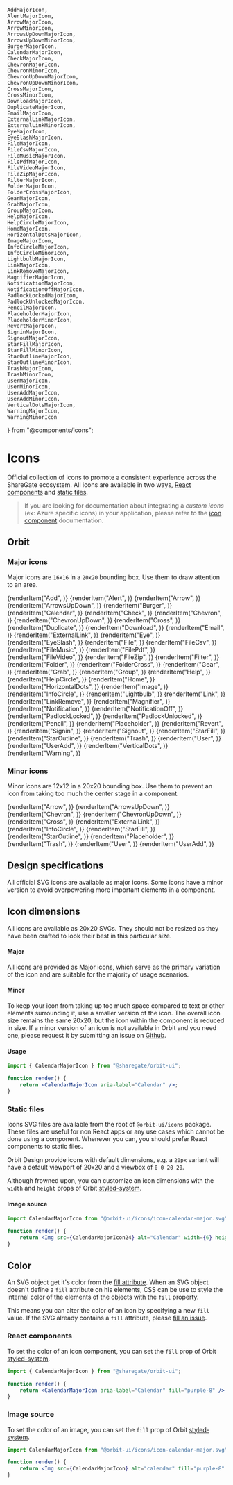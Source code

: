     AddMajorIcon,
    AlertMajorIcon,
    ArrowMajorIcon,
    ArrowMinorIcon,
    ArrowsUpDownMajorIcon,
    ArrowsUpDownMinorIcon,
    BurgerMajorIcon,
    CalendarMajorIcon,
    CheckMajorIcon,
    ChevronMajorIcon,
    ChevronMinorIcon,
    ChevronUpDownMajorIcon,
    ChevronUpDownMinorIcon,
    CrossMajorIcon,
    CrossMinorIcon,
    DownloadMajorIcon,
    DuplicateMajorIcon,
    EmailMajorIcon,
    ExternalLinkMajorIcon,
    ExternalLinkMinorIcon,
    EyeMajorIcon,
    EyeSlashMajorIcon,
    FileMajorIcon,
    FileCsvMajorIcon,
    FileMusicMajorIcon,
    FilePdfMajorIcon,
    FileVideoMajorIcon,
    FileZipMajorIcon,
    FilterMajorIcon,
    FolderMajorIcon,
    FolderCrossMajorIcon,
    GearMajorIcon,
    GrabMajorIcon,
    GroupMajorIcon,
    HelpMajorIcon,
    HelpCircleMajorIcon,
    HomeMajorIcon,
    HorizontalDotsMajorIcon,
    ImageMajorIcon,
    InfoCircleMajorIcon,
    InfoCircleMinorIcon,
    LightbulbMajorIcon,
    LinkMajorIcon,
    LinkRemoveMajorIcon,
    MagnifierMajorIcon,
    NotificationMajorIcon,
    NotificationOffMajorIcon,
    PadlockLockedMajorIcon,
    PadlockUnlockedMajorIcon,
    PencilMajorIcon,
    PlaceholderMajorIcon,
    PlaceholderMinorIcon,
    RevertMajorIcon,
    SigninMajorIcon,
    SignoutMajorIcon,
    StarFillMajorIcon,
    StarFillMinorIcon,
    StarOutlineMajorIcon,
    StarOutlineMinorIcon,
    TrashMajorIcon,
    TrashMinorIcon,
    UserMajorIcon,
    UserMinorIcon,
    UserAddMajorIcon,
    UserAddMinorIcon,
    VerticalDotsMajorIcon,
    WarningMajorIcon,
    WarningMinorIcon
} from "@components/icons";

<Meta
    title="Materials/Icons"
    id="icon-gallery"
/>

# Icons

Official collection of icons to promote a consistent experience across the ShareGate ecosystem. All icons are available in two ways, [React components](#react-components) and [static files](#static-files).

> If you are looking for documentation about integrating a *custom icons* (ex: Azure specific icons) in your application, please refer to the [icon component](?path=/docs/icon--default-story) documentation.

## Orbit

### Major icons

Major icons are `16x16` in a `20x20` bounding box. Use them to draw attention to an area.

<IconGallery>
    {renderItem("Add", <AddMajorIcon />)}
    {renderItem("Alert", <AlertMajorIcon />)}
    {renderItem("Arrow", <ArrowMajorIcon />)}
    {renderItem("ArrowsUpDown", <ArrowsUpDownMajorIcon />)}
    {renderItem("Burger", <BurgerMajorIcon />)}
    {renderItem("Calendar", <CalendarMajorIcon />)}
    {renderItem("Check", <CheckMajorIcon />)}
    {renderItem("Chevron", <ChevronMajorIcon />)}
    {renderItem("ChevronUpDown", <ChevronUpDownMajorIcon />)}
    {renderItem("Cross", <CrossMajorIcon />)}
    {renderItem("Duplicate", <DuplicateMajorIcon />)}
    {renderItem("Download", <DownloadMajorIcon />)}
    {renderItem("Email", <EmailMajorIcon />)}
    {renderItem("ExternalLink", <ExternalLinkMajorIcon />)}
    {renderItem("Eye", <EyeMajorIcon />)}
    {renderItem("EyeSlash", <EyeSlashMajorIcon />)}
    {renderItem("File", <FileMajorIcon />)}
    {renderItem("FileCsv", <FileCsvMajorIcon />)}
    {renderItem("FileMusic", <FileMusicMajorIcon />)}
    {renderItem("FilePdf", <FilePdfMajorIcon />)}
    {renderItem("FileVideo", <FileVideoMajorIcon />)}
    {renderItem("FileZip", <FileZipMajorIcon />)}
    {renderItem("Filter", <FilterMajorIcon />)}
    {renderItem("Folder", <FolderMajorIcon />)}
    {renderItem("FolderCross", <FolderCrossMajorIcon />)}
    {renderItem("Gear", <GearMajorIcon />)}
    {renderItem("Grab", <GrabMajorIcon />)}
    {renderItem("Group", <GroupMajorIcon />)}
    {renderItem("Help", <HelpMajorIcon />)}
    {renderItem("HelpCircle", <HelpCircleMajorIcon />)}
    {renderItem("Home", <HomeMajorIcon />)}
    {renderItem("HorizontalDots", <HorizontalDotsMajorIcon />)}
    {renderItem("Image", <ImageMajorIcon />)}
    {renderItem("InfoCircle", <InfoCircleMajorIcon />)}
    {renderItem("Lightbulb", <LightbulbMajorIcon />)}
    {renderItem("Link", <LinkMajorIcon />)}
    {renderItem("LinkRemove", <LinkRemoveMajorIcon />)}
    {renderItem("Magnifier", <MagnifierMajorIcon />)}
    {renderItem("Notification", <NotificationMajorIcon />)}
    {renderItem("NotificationOff", <NotificationOffMajorIcon />)}
    {renderItem("PadlockLocked", <PadlockLockedMajorIcon />)}
    {renderItem("PadlockUnlocked", <PadlockUnlockedMajorIcon />)}
    {renderItem("Pencil", <PencilMajorIcon />)}
    {renderItem("Placeholder", <PlaceholderMajorIcon />)}
    {renderItem("Revert", <RevertMajorIcon />)}
    {renderItem("Signin", <SigninMajorIcon />)}
    {renderItem("Signout", <SignoutMajorIcon />)}
    {renderItem("StarFill", <StarFillMajorIcon />)}
    {renderItem("StarOutline", <StarOutlineMajorIcon />)}
    {renderItem("Trash", <TrashMajorIcon />)}
    {renderItem("User", <UserMajorIcon />)}
    {renderItem("UserAdd", <UserAddMajorIcon />)}
    {renderItem("VerticalDots", <VerticalDotsMajorIcon />)}
    {renderItem("Warning", <WarningMajorIcon />)}
</IconGallery>

### Minor icons

Minor icons are 12x12 in a 20x20 bounding box. Use them to prevent an icon from taking too much the center stage in a component.

<IconGallery>
    {renderItem("Arrow", <ArrowMinorIcon />)}
    {renderItem("ArrowsUpDown", <ArrowsUpDownMinorIcon />)}
    {renderItem("Chevron", <ChevronMinorIcon />)}
    {renderItem("ChevronUpDown", <ChevronUpDownMinorIcon />)}
    {renderItem("Cross", <CrossMinorIcon />)}
    {renderItem("ExternalLink", <ExternalLinkMinorIcon />)}
    {renderItem("InfoCircle", <InfoCircleMinorIcon />)}
    {renderItem("StarFill", <StarFillMinorIcon />)}
    {renderItem("StarOutline", <StarOutlineMinorIcon />)}
    {renderItem("Placeholder", <PlaceholderMinorIcon />)}
    {renderItem("Trash", <TrashMinorIcon />)}
    {renderItem("User", <UserMinorIcon />)}
    {renderItem("UserAdd", <UserAddMinorIcon />)}
</IconGallery>

## Design specifications

All official SVG icons are available as major icons. Some icons have a minor version to avoid overpowering more important elements in a component.

## Icon dimensions

All icons are available as 20x20 SVGs. They should not be resized as they have been crafted to look their best in this particular size.

#### Major

All icons are provided as Major icons, which serve as the primary variation of the icon and are suitable for the majority of usage scenarios.

#### Minor

To keep your icon from taking up too much space compared to text or other elements surrounding it, use a smaller version of the icon. The overall icon size remains the same 20x20, but the icon within the component is reduced in size. If a minor version of an icon is not available in Orbit and you need one, please request it by submitting an issue on [Github](https://github.com/gsoft-inc/sg-orbit/issues).

#### Usage

```jsx
import { CalendarMajorIcon } from "@sharegate/orbit-ui";

function render() {
    return <CalendarMajorIcon aria-label="Calendar" />;
}
```

### Static files

Icons SVG files are available from the root of `@orbit-ui/icons` package. These files are useful for non React apps or any use cases which cannot be done using a component. Whenever you can, you should prefer React components to static files.

Orbit Design provide icons with default dimensions, e.g. a `20px` variant will have a default viewport of 20x20 and a viewbox of `0 0 20 20`.

Although frowned upon, you can customize an icon dimensions with the `width` and `height` props of Orbit [styled-system](?path=/docs/style-props--page).

#### Image source

```jsx
import CalendarMajorIcon from "@orbit-ui/icons/icon-calendar-major.svg";

function render() {
    return <Img src={CalendarMajorIcon24} alt="Calendar" width={6} height={6} />;
}
```

## Color

An SVG object get it's color from the [fill attribute](https://developer.mozilla.org/en-US/docs/Web/SVG/Tutorial/Fills_and_Strokes). When an SVG object doesn't define a `fill` attribute on his elements, CSS can be use to style the internal color of the elements of the objects with the `fill` property.

This means you can alter the color of an icon by specifying a new `fill` value. If the SVG already contains a `fill` attribute, please [fill an issue](https://github.com/gsoft-inc/sg-orbit/issues).

### React components

To set the color of an icon component, you can set the `fill` prop of Orbit [styled-system](?path=/docs/style-props--page).

```jsx
import { CalendarMajorIcon } from "@sharegate/orbit-ui";

function render() {
    return <CalendarMajorIcon aria-label="Calendar" fill="purple-8" />
}
```

### Image source

To set the color of an image, you can set the `fill` prop of Orbit [styled-system](?path=/docs/style-props--page).

```jsx
import CalendarMajorIcon from "@orbit-ui/icons/icon-calendar-major.svg";

function render() {
    return <Img src={CalendarMajorIcon} alt="calendar" fill="purple-8" />;
}
```

